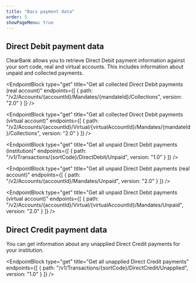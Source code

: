 ```yaml
---
title: "Bacs payment data"
order: 5
showPageMenu: true
---
```



## Direct Debit payment data

ClearBank allows you to retrieve Direct Debit payment information against your sort code, real and virtual accounts.
This includes information about unpaid and collected payments.

<EndpointBlock
  type="get"
  title="Get all collected Direct Debit payments (real account)"
  endpoints={[
    {
      path: "/v2/Accounts/{accountId}/Mandates/{mandateId}/Collections",
      version: "2.0"
    }
  ]}
/>

<EndpointBlock
  type="get"
  title="Get all collected Direct Debit payments (virtual account)"
  endpoints={[
    {
      path: "/v2/Accounts/{accountId}/Virtual/{virtualAccountId}/Mandates/{mandateId}/Collections",
      version: "2.0"
    }
  ]}
/>

<EndpointBlock
  type="get"
  title="Get all unpaid Direct Debit payments (institution)"
  endpoints={[
    {
      path: "/v1/Transactions/{sortCode}/DirectDebit/Unpaid",
      version: "1.0"
    }
  ]}
/>

<EndpointBlock
  type="get"
  title="Get all unpaid Direct Debit payments (real account)"
  endpoints={[
    {
      path: "/v2/Accounts/{accountId}/Mandates/Unpaid",
      version: "2.0"
    }
  ]}
/>

<EndpointBlock
  type="get"
  title="Get all unpaid Direct Debit payments (virtual account)"
  endpoints={[
    {
      path: "/v2/Accounts/{accountId}/Virtual/{virtualAccountId}/Mandates/Unpaid",
      version: "2.0"
    }
  ]}
/>

## Direct Credit payment data

You can get information about any unapplied Direct Credit payments for your institution.

<EndpointBlock
  type="get"
  title="Get all unapplied Direct Credit payments"
  endpoints={[
    {
      path: "/v1/Transactions/{sortCode}/DirectCredit/Unapplied",
      version: "1.0"
    }
  ]}
/>